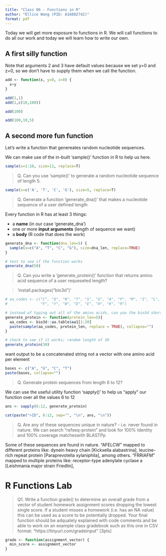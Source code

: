 ```yaml
---
title: "Class 06 - Functions in R"
author: "Ellice Wang (PID: A16882742)"
format: pdf
---
```


Today we will get more exposure to functions in R. We will call functions to do all our work and today we will learn how to write our own.

## A first silly function

Note that arguments 2 and 3 have default values because we set y=0 and z=0, so we don't have to supply them when we call the function.
```r
add <- function(x, y=0, z=0) {
  x+y
}
```

```r
add(1,1)
add(1,c(10,100))
```

```r
add(100)
```

```r
add(100,10,5)
```

## A second more fun function

Let's write a function that genereates random nucleotide sequences. 

We can make use of the in-built 'sample()' function in R to help us here. 

```r
sample(x=1:10, size=11, replace=T)
```

> Q. Can you use 'sample()' to generate a random nucleotide sequence of length 5.

```r
sample(x=c('A', 'T', 'C', 'G'), size=5, replace=T)
```

> Q. Generate a function 'generate_dna()' that makes a nucleotide sequence of a user defined length

Every function in R has at least 3 things:

- a **name** (in our case 'generate_dna')
- one or more **input arguments** (length of sequence we want)
- a **body** (R code that does the work)

```r
generate_dna <- function(dna_len=5) {
  sample(x=c("A", "T", "C", "G"), size=dna_len, replace=TRUE)
}

# test to see if the function works
generate_dna(50)
```

> Q. Can you write a 'generate_protein()' function that returns amino acid sequence of a user requeseted length?

> 'install.packages("bio3d")'

```r
# aa_codes <- c("C", "Q", "N", "T", "S", "G", "A", "P", "M", "I", "L", "V",
#               "F", "Y", "W", "D", "E", "H", "K", "R")

# instead of typing out all of the amino acids, can you the bio3d shortcut
generate_protein <- function(protein_len=5){
  aa_codes <- bio3d::aa.table$aa1[1:20]
  paste(sample(aa_codes, protein_len, replace = TRUE), collapse="")
}

# check to see if it works; random length of 30
generate_protein(30)
```

want output to be a concatenated string not a vector with one amino acid per element

```r
bases <- c("A", "G", "C", "T")
paste(bases, collapse="")
```

> Q. Generate protein sequences from length 6 to 12?

We can use the useful utility function 'sapply()' to help us "apply" our function over all the values 6 to 12

```r
ans <- sapply(6:12, generate_protein)

cat(paste(">ID", 6:12, sep="", "\n", ans, "\n"))
```
> Q. Are any of these sequences unique in nature? - i.e. never found in nature. We can search "refseq-protein" and look for 100% Identity and 100% coverage matcheswith BLASTPp

Some of these sequences are found in nature. "AFELCW" mapped to different proteins like: dynein heavy chain [Kickxella alabastrina], leucine-rich repeat protein [Paraprevotella xylaniphila], among others. "FRRIAFM" mapped to multiple proteins like: receptor-type adenylate cyclase a [Leishmania major strain Friedlin], 

# R Functions Lab
> Q1. Write a function grade() to determine an overall grade from a vector of student homework assignment scores dropping the lowest single score. If a student misses a homework (i.e. has an NA value) this can be used as a score to be potentially dropped. Your final function should be adquately explained with code comments and be able to work on an example class gradebook such as this one in CSV format: “https://tinyurl.com/gradeinput” [3pts]

```r
grade <- function(assignment_vector) {
  min_score <- assignment_vector 
}
```

